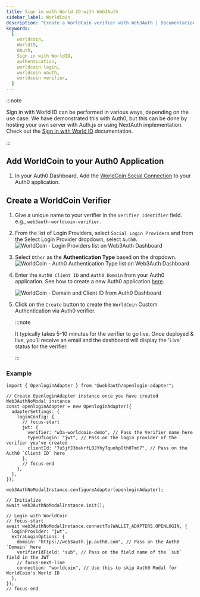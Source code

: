```yaml
---
title: Sign in with World ID with Web3Auth
sidebar_label: WorldCoin
description: "Create a WorldCoin verifier with Web3Auth | Documentation - Web3Auth"
keywords:
  [
    worldcoin,
    WorldID,
    OAuth,
    Sign in with WorldID,
    authentication,
    worldcoin login,
    worldcoin oauth,
    worldcoin verifier,
  ]
---
```



:::note

Sign in with World ID can be performed in various ways, depending on the use case. We have
demonstrated this with Auth0, but this can be done by hosting your own server with Auth.js or using
NextAuth implementation. Check out the [Sign in with World ID](https://docs.worldcoin.org/sign-in)
documentation.

:::

## Add WorldCoin to your Auth0 Application

1. In your Auth0 Dashboard, Add the
   [WorldCoin Social Connection](https://marketplace.auth0.com/integrations/worldcoin) to your Auth0
   application.

## Create a WorldCoin Verifier

<CreateVerifierFirstStep />

1. Give a unique name to your verifier in the `Verifier Identifier` field. e.g.,
   `web3auth-worldcoin-verifier`.

1. From the list of Login Providers, select `Social Login Providers` and from the Select Login
   Provider dropdown, select `Auth0`.
   ![WorldCoin - Login Providers list on Web3Auth Dashboard](/images/dashboard/create-verifier-auth0.png)
1. Select `Other` as the **Authentication Type** based on the dropdown.
   ![WorldCoin - Auth0 Authentication Type list on Web3Auth Dashboard](/images/dashboard/create-verifier-auth0-other.png)
1. Enter the `Auth0 Client ID` and `Auth0 Domain` from your Auth0 application. See how to create a
   new Auth0 application [here](https://auth0.com/docs/quickstart/webapp/).

   ![WorldCoin - Domain and Client ID from Auth0 Dashboard](/images/dashboard/create-verifier-auth0-other-filled.png)

1. Click on the `Create` button to create the `WorldCoin` Custom Authentication via Auth0 verifier.

   :::note

   It typically takes 5-10 minutes for the verifier to go live. Once deployed & live, you'll receive
   an email and the dashboard will display the 'Live' status for the verifier.

   :::

### Example

```tsx
import { OpenloginAdapter } from "@web3auth/openlogin-adapter";

// Create OpenloginAdapter instance once you have created Web3AuthNoModal instance
const openloginAdapter = new OpenloginAdapter({
  adapterSettings: {
    loginConfig: {
      // focus-start
      jwt: {
        verifier: "w3a-worldcoin-demo", // Pass the Verifier name here
        typeOfLogin: "jwt", // Pass on the login provider of the verifier you've created
        clientId: "7u5jfJ3bakrfLBJYhyTquohpOth0Tmt7", // Pass on the Auth0 `Client ID` here
      },
      // focus-end
    },
  },
});

web3AuthNoModalInstance.configureAdapter(openloginAdapter);

// Initialize
await web3AuthNoModalInstance.init();

// Login with WorldCoin
// focus-start
await web3AuthNoModalInstance.connectTo(WALLET_ADAPTERS.OPENLOGIN, {
  loginProvider: "jwt",
  extraLoginOptions: {
    domain: "https://web3auth.jp.auth0.com", // Pass on the Auth0 `Domain` here
    verifierIdField: "sub", // Pass on the field name of the `sub` field in the JWT
    // focus-next-line
    connection: "worldcoin", // Use this to skip Auth0 Modal for WorldCoin's World ID
  },
});
// focus-end
```

